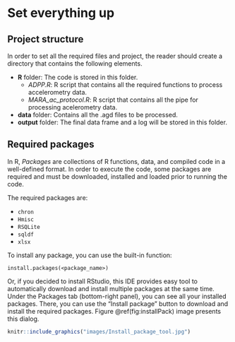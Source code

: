 # Set everything up

## Project structure

In order to set all the required files and project, the reader should create a directory that contains the following elements.

 - **R** folder: The code is stored in this folder.
    - *ADPP.R*: R script that contains all the required functions to process accelerometry data.
    - *MARA_ac_protocol.R*: R script that contains all the pipe for processing acelerometry data.
 - **data** folder: Contains all the .agd files to be processed.
 - **output** folder: The final data frame and a log will be stored in this folder.

## Required packages {#requiredPackages}

In R, *Packages* are collections of R functions, data, and compiled code in a well-defined format. In order to execute the code, some packages are required and must be downloaded, installed and loaded prior to running the code.

The required packages are:

- `chron`
- `Hmisc`
- `RSQLite`
- `sqldf`
- `xlsx`

To install any package, you can use the built-in function:

    install.packages(<package_name>)

Or, if you decided to install RStudio, this IDE provides easy tool to automatically download and install multiple packages at the same time. Under the Packages tab (bottom-right panel), you can see all your installed packages. There, you can use the "Install package" button to download and install the required packages. Figure \@ref(fig:installPack) image presents this dialog.

```r
knitr::include_graphics("images/Install_package_tool.jpg")
```

